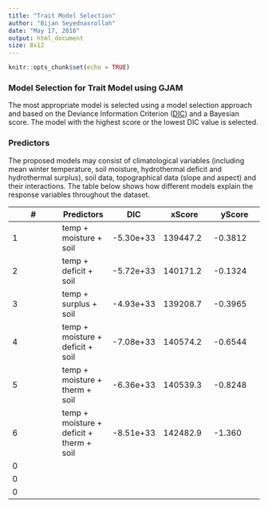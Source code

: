 ```yaml
---
title: "Trait Model Selection"
author: "Bijan Seyednasrollah"
date: "May 17, 2016"
output: html_document
size: 8x12
---
```


```r
knitr::opts_chunk$set(echo = TRUE)
```

### Model Selection for Trait Model using GJAM

The most appropriate model is selected using a model selection approach and based on the Deviance Information Criterion ([DIC](https://en.wikipedia.org/wiki/Deviance_information_criterion)) and a Bayesian score. The model with the highest score or the lowest DIC value is selected. 

### Predictors
The proposed models may consist of climatological variables (including mean winter temperature, soil moisture, hydrothermal deficit and hydrothermal surplus), soil data, topographical data (slope and aspect) and their interactions. The table below shows how different models explain the response variables throughout the dataset.

 __#__|__Predictors__|__DIC__|__xScore__|__yScore__
-|-|-|-|- 
1| temp + moisture + soil | -5.30e+33 | 139447.2 | -0.3812
2| temp + deficit  + soil | -5.72e+33 | 140171.2 | -0.1324
3| temp + surplus  + soil | -4.93e+33 | 139208.7 | -0.3965
4| temp + moisture + deficit  + soil | -7.08e+33| 140574.2 | -0.6544 
5| temp + moisture + therm + soil  | -6.36e+33 | 140539.3 | -0.8248
6| temp + moisture + deficit + therm + soil  | -8.51e+33 | 142482.9 | -1.360
0|   |  |  |  
0|   |  |  |  
0|   |  |  |  
